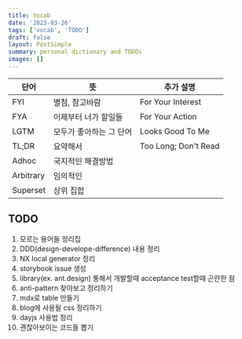 ```yaml
---
title: Vocab
date: '2023-03-26'
tags: ['vocab', 'TODO']
draft: false
layout: PostSimple
summary: personal dictionary and TODOs
images: []
---
```


| 단어      | 뜻                      | 추가 설명            |
| --------- | ----------------------- | -------------------- |
| FYI       | 별첨, 참고바람          | For Your Interest    |
| FYA       | 이제부터 너가 할일들    | For Your Action      |
| LGTM      | 모두가 좋아하는 그 단어 | Looks Good To Me     |
| TL;DR     | 요약해서                | Too Long; Don't Read |
| Adhoc     | 국지적인 해결방법       |
| Arbitrary | 임의적인                |
| Superset  | 상위 집합               |

## TODO

1. 모르는 용어들 정리집
2. DDD(design-develope-difference) 내용 정리
3. NX local generator 정리
4. storybook issue 생성
5. library(ex. ant.design) 통해서 개발할때 acceptance test할때 곤란한 점
6. anti-pattern 찾아보고 정리하기
7. mdx로 table 만들기
8. blog에 사용될 css 정리하기
9. dayjs 사용법 정리
10. 괜찮아보이는 코드들 뽑기
